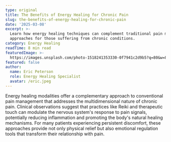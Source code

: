 ```yaml
---
type: original
title: The Benefits of Energy Healing for Chronic Pain
slug: the-benefits-of-energy-healing-for-chronic-pain
date: '2025-03-08'
excerpt: >-
  Learn how energy healing techniques can complement traditional pain management
  approaches for those suffering from chronic conditions.
category: Energy Healing
readTime: 8 min read
featuredImage: >-
  https://images.unsplash.com/photo-1518241353330-0f7941c2d9b5?q=80&w=800&auto=format&fit=crop
featured: false
author:
  name: Eric Peterson
  role: Energy Healing Specialist
  avatar: /eric.jpeg
---
```

Energy healing modalities offer a complementary approach to conventional pain management that addresses the multidimensional nature of chronic pain. Clinical observations suggest that practices like Reiki and therapeutic touch can modulate the nervous system's response to pain signals, potentially reducing inflammation and promoting the body's natural healing mechanisms. For many patients experiencing persistent discomfort, these approaches provide not only physical relief but also emotional regulation tools that transform their relationship with pain.
